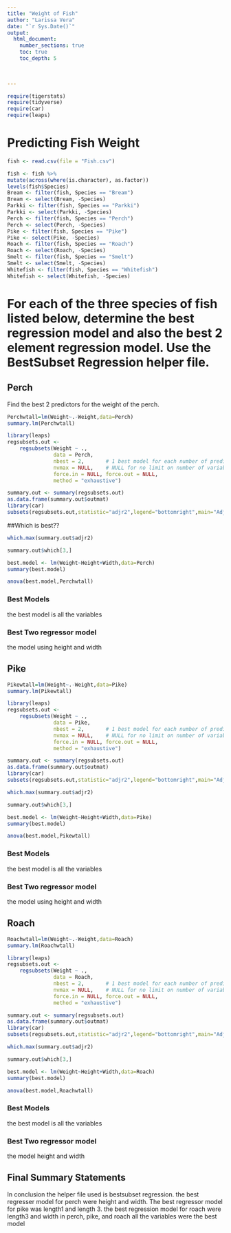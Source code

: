 ```yaml
---
title: "Weight of Fish"
author: "Larissa Vera"
date: "`r Sys.Date()`"  
output: 
  html_document:
    number_sections: true
    toc: true
    toc_depth: 5

 
    
---
```



```r
require(tigerstats)
require(tidyverse)
require(car)
require(leaps)
```

# Predicting Fish Weight
```r
fish <- read.csv(file = "Fish.csv")
```

```r
 
fish <- fish %>%
mutate(across(where(is.character), as.factor))
levels(fish$Species)
Bream <- filter(fish, Species == "Bream")
Bream <- select(Bream, -Species) 
Parkki <- filter(fish, Species == "Parkki")
Parkki <- select(Parkki, -Species) 
Perch <- filter(fish, Species == "Perch")
Perch <- select(Perch, -Species) 
Pike <- filter(fish, Species == "Pike")
Pike <- select(Pike, -Species) 
Roach <- filter(fish, Species == "Roach")
Roach <- select(Roach, -Species) 
Smelt <- filter(fish, Species == "Smelt")
Smelt <- select(Smelt, -Species) 
Whitefish <- filter(fish, Species == "Whitefish")
Whitefish <- select(Whitefish, -Species) 
```

# For each of the three species of fish listed below, determine the best regression model and also the best 2 element regression model. Use the BestSubset Regression helper file.


## Perch

Find the best 2 predictors for the weight of the perch.

```r
Perchwtall=lm(Weight~.-Weight,data=Perch)
summary.lm(Perchwtall)
```

```r
library(leaps)
regsubsets.out <-
    regsubsets(Weight ~ .,
               data = Perch,
               nbest = 2,       # 1 best model for each number of predictors
               nvmax = NULL,    # NULL for no limit on number of variables
               force.in = NULL, force.out = NULL,
               method = "exhaustive")

summary.out <- summary(regsubsets.out)
as.data.frame(summary.out$outmat)
library(car)
subsets(regsubsets.out,statistic="adjr2",legend="bottomright",main="Adjusted R^2")
```
  
##Which is best??  

```r
which.max(summary.out$adjr2)
```
```r
summary.out$which[3,]
```

```r
best.model <- lm(Weight~Height+Width,data=Perch)
summary(best.model)
```

```r
anova(best.model,Perchwtall)
```


### Best Models
the best model is all the variables 

### Best Two regressor model
the model using height and width

## Pike

```r
Pikewtall=lm(Weight~.-Weight,data=Pike)
summary.lm(Pikewtall)
```

```r
library(leaps)
regsubsets.out <-
    regsubsets(Weight ~ .,
               data = Pike,
               nbest = 2,       # 1 best model for each number of predictors
               nvmax = NULL,    # NULL for no limit on number of variables
               force.in = NULL, force.out = NULL,
               method = "exhaustive")

summary.out <- summary(regsubsets.out)
as.data.frame(summary.out$outmat)
library(car)
subsets(regsubsets.out,statistic="adjr2",legend="bottomright",main="Adjusted R^2")
```

```r
which.max(summary.out$adjr2)
```
```r
summary.out$which[3,]
```

```r
best.model <- lm(Weight~Height+Width,data=Pike)
summary(best.model)
```

```r
anova(best.model,Pikewtall)
```

### Best Models

the best model is all the variables 

### Best Two regressor model

the model using height and width 

## Roach

```r
Roachwtall=lm(Weight~.-Weight,data=Roach)
summary.lm(Roachwtall)
```

```r
library(leaps)
regsubsets.out <-
    regsubsets(Weight ~ .,
               data = Roach,
               nbest = 2,       # 1 best model for each number of predictors
               nvmax = NULL,    # NULL for no limit on number of variables
               force.in = NULL, force.out = NULL,
               method = "exhaustive")

summary.out <- summary(regsubsets.out)
as.data.frame(summary.out$outmat)
library(car)
subsets(regsubsets.out,statistic="adjr2",legend="bottomright",main="Adjusted R^2")
```

```r
which.max(summary.out$adjr2)
```
```r
summary.out$which[3,]
```

```r
best.model <- lm(Weight~Height+Width,data=Roach)
summary(best.model)
```

```r
anova(best.model,Roachwtall)
```

### Best Models

the best model is all the variables 

### Best Two regressor model

the model height and width

## Final Summary Statements

In conclusion the helper file used is bestsubset regression. the best regresser model for perch were height and width. The best regressor model for pike was length1 and length 3. the best regression model for roach were length3 and width in perch, pike, and roach all the variables were the best model


